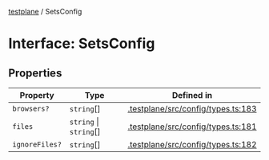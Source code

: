 [testplane](../README.mdx) / SetsConfig

# Interface: SetsConfig

## Properties

| Property | Type | Defined in |
| ------ | ------ | ------ |
| `browsers?` | `string`[] | [.testplane/src/config/types.ts:183](https://github.com/gemini-testing/testplane/blob/57d0b182c37e21d8bdf52acbb137a028841767af/src/config/types.ts#L183) |
| `files` | `string` \| `string`[] | [.testplane/src/config/types.ts:181](https://github.com/gemini-testing/testplane/blob/57d0b182c37e21d8bdf52acbb137a028841767af/src/config/types.ts#L181) |
| `ignoreFiles?` | `string`[] | [.testplane/src/config/types.ts:182](https://github.com/gemini-testing/testplane/blob/57d0b182c37e21d8bdf52acbb137a028841767af/src/config/types.ts#L182) |
